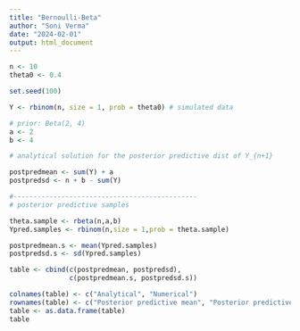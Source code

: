 ---
title: "Bernoulli-Beta"
author: "Soni Verma"
date: "2024-02-01"
output: html_document
---

```{r setup, include=TRUE}
n <- 10
theta0 <- 0.4

set.seed(100)

Y <- rbinom(n, size = 1, prob = theta0) # simulated data

# prior: Beta(2, 4)
a <- 2
b <- 4

# analytical solution for the posterior predictive dist of Y_{n+1}

postpredmean <- sum(Y) + a
postpredsd <- n + b - sum(Y)

#----------------------------------------------
# posterior predictive samples

theta.sample <- rbeta(n,a,b)
Ypred.samples <- rbinom(n,size = 1,prob = theta.sample)

postpredmean.s <- mean(Ypred.samples)
postpredsd.s <- sd(Ypred.samples)

table <- cbind(c(postpredmean, postpredsd),
               c(postpredmean.s, postpredsd.s))

colnames(table) <- c("Analytical", "Numerical")
rownames(table) <- c("Posterior predictive mean", "Posterior predictive SD")
table <- as.data.frame(table)
table
```

